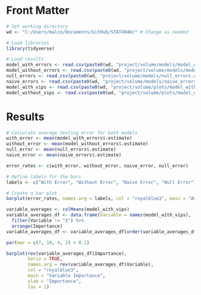 # Front Matter

```r
# Set working directory
wd <- "C:/Users/malco/Documents/GitHub/STAT494H/" # Change as needed

# Load libraries
library(tidyverse)

# Load results
model_with_errors <- read.csv(paste0(wd, "project/volume/models/model_with_errors.csv"))
model_without_errors <- read.csv(paste0(wd, "project/volume/models/model_without_errors.csv"))
null_errors <- read.csv(paste0(wd, "project/volume/models/null_errors.csv"))
naive_errors <- read.csv(paste0(wd, "project/volume/models/naive_errors.csv"))
model_with_vips <- read.csv(paste0(wd, "project/volume/plots/model_with_vips.csv"))
model_without_vips <- read.csv(paste0(wd, "project/volume/plots/model_without_vips.csv"))
```

# Results

```r
# Calculate average testing error for both models
with_error <- mean(model_with_errors$.estimate)
without_error <- mean(model_without_errors$.estimate)
null_error <- mean(null_errors$.estimate)
naive_error <- mean(naive_errors$.estimate)
```

```r
error_rates <- c(with_error, without_error, naive_error, null_error)

# Define labels for the bars
labels <- c("With Error", "Without Error", "Naive Error", "Null Error")

# Create a bar plot
barplot(error_rates, names.arg = labels, col = "royalblue3", main = "Average Testing Error Rates", ylab = "Error Rate", xlab = "Error Type")
```

```r
variable_averages <- colMeans(model_with_vips)
variable_averages_df <- data.frame(Variable = names(model_with_vips), Importance = variable_averages) %>%
  filter(Variable != "X") %>%
  arrange(Importance)
variable_averages_df <- variable_averages_df[order(variable_averages_df$Importance, decreasing = TRUE), ]

par(mar = c(7, 10, 4, 2) + 0.1)

barplot(rev(variable_averages_df$Importance), 
        horiz = TRUE,
        names.arg = rev(variable_averages_df$Variable), 
        col = "royalblue3", 
        main = "Variable Importance", 
        xlab = "Importance",
        las = 1)
```
